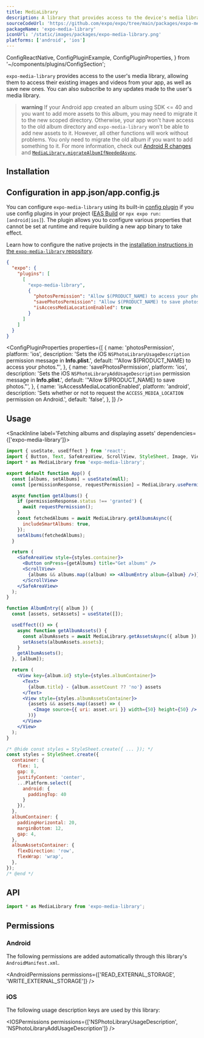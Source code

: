 ```yaml
---
title: MediaLibrary
description: A library that provides access to the device's media library.
sourceCodeUrl: 'https://github.com/expo/expo/tree/main/packages/expo-media-library'
packageName: 'expo-media-library'
iconUrl: '/static/images/packages/expo-media-library.png'
platforms: ['android', 'ios']
---
```


  ConfigReactNative,
  ConfigPluginExample,
  ConfigPluginProperties,
} from '~/components/plugins/ConfigSection';

`expo-media-library` provides access to the user's media library, allowing them to access their existing images and videos from your app, as well as save new ones. You can also subscribe to any updates made to the user's media library.

> **warning** If your Android app created an album using SDK &lt;= 40 and you want to add more assets to this album, you may need to migrate it to the new scoped directory. Otherwise, your app won't have access to the old album directory and `expo-media-library` won't be able to add new assets to it. However, all other functions will work without problems. You only need to migrate the old album if you want to add something to it. For more information, check out [Android R changes](https://expo.fyi/android-r) and [`MediaLibrary.migrateAlbumIfNeededAsync`](#medialibrarymigratealbumifneededasyncalbum).

## Installation

<APIInstallSection />

## Configuration in app.json/app.config.js

You can configure `expo-media-library` using its built-in [config plugin](/config-plugins/introduction/) if you use config plugins in your project ([EAS Build](/build/introduction) or `npx expo run:[android|ios]`). The plugin allows you to configure various properties that cannot be set at runtime and require building a new app binary to take effect.

<ConfigReactNative>

Learn how to configure the native projects in the [installation instructions in the `expo-media-library` repository](https://github.com/expo/expo/tree/main/packages/expo-media-library#installation-in-bare-react-native-projects).

</ConfigReactNative>

<ConfigPluginExample>

```json
{
  "expo": {
    "plugins": [
      [
        "expo-media-library",
        {
          "photosPermission": "Allow $(PRODUCT_NAME) to access your photos.",
          "savePhotosPermission": "Allow $(PRODUCT_NAME) to save photos.",
          "isAccessMediaLocationEnabled": true
        }
      ]
    ]
  }
}
```

</ConfigPluginExample>

<ConfigPluginProperties
  properties={[
    {
      name: 'photosPermission',
      platform: 'ios',
      description:
        'Sets the iOS `NSPhotoLibraryUsageDescription` permission message in **Info.plist**.',
      default: '"Allow $(PRODUCT_NAME) to access your photos."',
    },
    {
      name: 'savePhotosPermission',
      platform: 'ios',
      description:
        'Sets the iOS `NSPhotoLibraryAddUsageDescription` permission message in **Info.plist**.',
      default: '"Allow $(PRODUCT_NAME) to save photos."',
    },
    {
      name: 'isAccessMediaLocationEnabled',
      platform: 'android',
      description:
        'Sets whether or not to request the `ACCESS_MEDIA_LOCATION` permission on Android.',
      default: 'false',
    },
  ]}
/>

## Usage

<SnackInline label='Fetching albums and displaying assets' dependencies={['expo-media-library']}>

```jsx
import { useState, useEffect } from 'react';
import { Button, Text, SafeAreaView, ScrollView, StyleSheet, Image, View, Platform } from 'react-native';
import * as MediaLibrary from 'expo-media-library';

export default function App() {
  const [albums, setAlbums] = useState(null);
  const [permissionResponse, requestPermission] = MediaLibrary.usePermissions();

  async function getAlbums() {
    if (permissionResponse.status !== 'granted') {
      await requestPermission();
    }
    const fetchedAlbums = await MediaLibrary.getAlbumsAsync({
      includeSmartAlbums: true,
    });
    setAlbums(fetchedAlbums);
  }

  return (
    <SafeAreaView style={styles.container}>
      <Button onPress={getAlbums} title="Get albums" />
      <ScrollView>
        {albums && albums.map((album) => <AlbumEntry album={album} />)}
      </ScrollView>
    </SafeAreaView>
  );
}

function AlbumEntry({ album }) {
  const [assets, setAssets] = useState([]);

  useEffect(() => {
    async function getAlbumAssets() {
      const albumAssets = await MediaLibrary.getAssetsAsync({ album });
      setAssets(albumAssets.assets);
    }
    getAlbumAssets();
  }, [album]);

  return (
    <View key={album.id} style={styles.albumContainer}>
      <Text>
        {album.title} - {album.assetCount ?? 'no'} assets
      </Text>
      <View style={styles.albumAssetsContainer}>
        {assets && assets.map((asset) => (
          <Image source={{ uri: asset.uri }} width={50} height={50} />
        ))}
      </View>
    </View>
  );
}

/* @hide const styles = StyleSheet.create({ ... }); */
const styles = StyleSheet.create({
  container: {
    flex: 1,
    gap: 8,
    justifyContent: 'center',
    ...Platform.select({
      android: {
        paddingTop: 40
      }
    }),
  },
  albumContainer: {
    paddingHorizontal: 20,
    marginBottom: 12,
    gap: 4,
  },
  albumAssetsContainer: {
    flexDirection: 'row',
    flexWrap: 'wrap',
  },
});
/* @end */
```

</SnackInline>

## API

```js
import * as MediaLibrary from 'expo-media-library';
```

<APISection packageName="expo-media-library" apiName="MediaLibrary" />

## Permissions

### Android

The following permissions are added automatically through this library's `AndroidManifest.xml`.

<AndroidPermissions permissions={['READ_EXTERNAL_STORAGE', 'WRITE_EXTERNAL_STORAGE']} />

### iOS

The following usage description keys are used by this library:

<IOSPermissions
  permissions={['NSPhotoLibraryUsageDescription', 'NSPhotoLibraryAddUsageDescription']}
/>
